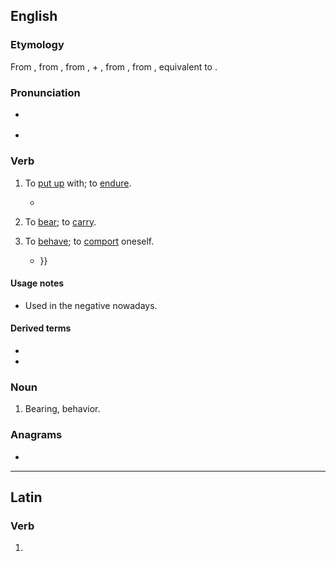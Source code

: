 ==English==

===Etymology===
From {{etyl|enm|en}} {{m|enm|aberen}}, from {{etyl|ang|en}} {{m|ang|āberan||to bear, carry, carry away}}, from {{m|ang|ā-||away, out}}, {{m|ang|ar-}} + {{m|ang|beran||to bear}}, from {{inh|en|gem-pro|*uzberaną}}, from {{etyl|ine-pro|en}} {{m|ine-pro|*bʰer-||to bear, carry}}, equivalent to {{prefix|a|bear|lang=en}}.

===Pronunciation===
* {{a|UK}} {{IPA|/ə.ˈbɛː/|lang=en}}
* {{a|US}} {{IPA|/ə.ˈbɛɚ/|/ə.ˈbɛɹ/|lang=en}}

===Verb===
{{en-verb|abears|abearing|abore|aborn|past_ptc2=aborne}}

# {{lb|en|transitive|now|_|rare|regional}} To [[put up]] with; to [[endure]]. {{defdate|from 9th c.}}
#* {{quote-book
|year=1872
|year_published='''2009'''
|edition=HTML
|editor=
|author=James De Mille
|title=The Cryptogram
|chapter=
|url=http://www.gutenberg.org/dirs/2/8/4/3/28435/28435-h/28435-h.htm
|genre=
|publisher=The Gutenberg Project
|isbn=
|page=
|passage=Hunder-cook, indeed! which it's what I never '''abore''' yet, and never will '''abear'''.
}}
# {{lb|en|transitive|obsolete}} To [[bear]]; to [[carry]]. {{defdate|10th-15th c.}}
# {{lb|en|transitive|reflexive|obsolete}} To [[behave]]; to [[comport]] oneself. {{defdate|16th-17th c.}}
#* {{quote-book|year=1596|author={{w|Edmund Spenser}}|title=The Faerie Queene|section=V.12|passage=So did the Faerie knight himselfe abeare, / And stouped oft his head from shame to shield {{...}}}}

====Usage notes====
* {{sense|endure}} Used in the negative nowadays.

====Derived terms====
* {{l|en|abearance}}
* {{l|en|abearing}}

===Noun===
{{en-noun}}

# {{lb|en|obsolete}} Bearing, behavior. {{defdate|14th-17th c.}}

===Anagrams===
* {{anagrams|en|Abaré|Areba|Raabe}}

----

==Latin==

===Verb===
{{la-verb-form|abear}}

# {{inflection of|abeō||1|s|pres|pass|sub|lang=la}}